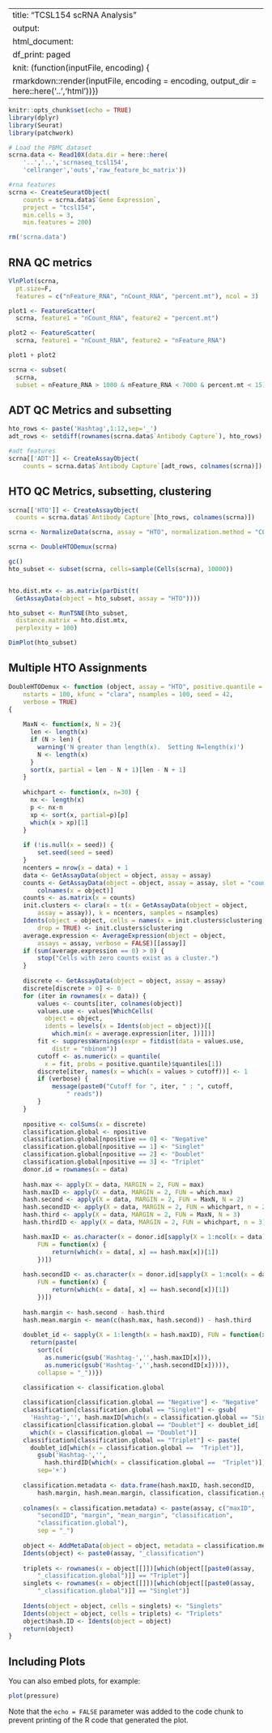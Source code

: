 
---
title: "TCSL154 scRNA Analysis"
output:
  html_document:
    df_print: paged
knit: (function(inputFile, encoding) {
  rmarkdown::render(inputFile, encoding = encoding, output_dir = here::here('..','html'))})
---

```r
knitr::opts_chunk$set(echo = TRUE)
library(dplyr)
library(Seurat)
library(patchwork)
```

```r
# Load the PBMC dataset
scrna.data <- Read10X(data.dir = here::here(
    '..','..','scrnaseq_tcsl154',
    'cellranger','outs','raw_feature_bc_matrix'))

#rna features
scrna <- CreateSeuratObject(
    counts = scrna.data$`Gene Expression`, 
    project = "tcsl154", 
    min.cells = 3,
    min.features = 200)

rm('scrna.data')
```

## RNA QC metrics

```r
VlnPlot(scrna, 
  pt.size=F, 
  features = c("nFeature_RNA", "nCount_RNA", "percent.mt"), ncol = 3)

plot1 <- FeatureScatter(
  scrna, feature1 = "nCount_RNA", feature2 = "percent.mt")

plot2 <- FeatureScatter(
  scrna, feature1 = "nCount_RNA", feature2 = "nFeature_RNA")

plot1 + plot2

scrna <- subset(
  scrna, 
  subset = nFeature_RNA > 1000 & nFeature_RNA < 7000 & percent.mt < 15)
```

## ADT QC Metrics and subsetting

```r

hto_rows <- paste('Hashtag',1:12,sep='_')
adt_rows <- setdiff(rownames(scrna.data$`Antibody Capture`), hto_rows)

#adt features
scrna[['ADT']] <- CreateAssayObject(
    counts = scrna.data$`Antibody Capture`[adt_rows, colnames(scrna)])
```

## HTO QC Metrics, subsetting, clustering

```r
scrna[['HTO']] <- CreateAssayObject(
  counts = scrna.data$`Antibody Capture`[hto_rows, colnames(scrna)])

scrna <- NormalizeData(scrna, assay = "HTO", normalization.method = "CLR")

scrna <- DoubleHTODemux(scrna)

gc()
hto_subset <- subset(scrna, cells=sample(Cells(scrna), 10000))


hto.dist.mtx <- as.matrix(parDist(t(
  GetAssayData(object = hto_subset, assay = "HTO"))))

hto_subset <- RunTSNE(hto_subset, 
  distance.matrix = hto.dist.mtx,
  perplexity = 100)

DimPlot(hto_subset)
```
## Multiple HTO Assignments
```r
DoubleHTODemux <- function (object, assay = "HTO", positive.quantile = 0.99, init = NULL, 
    nstarts = 100, kfunc = "clara", nsamples = 100, seed = 42, 
    verbose = TRUE) 
{
    
    MaxN <- function(x, N = 2){
      len <- length(x)
      if (N > len) {
        warning('N greater than length(x).  Setting N=length(x)')
        N <- length(x)
      }
      sort(x, partial = len - N + 1)[len - N + 1]
    }
    
    whichpart <- function(x, n=30) {
      nx <- length(x)
      p <- nx-n
      xp <- sort(x, partial=p)[p]
      which(x > xp)[1]
    }
  
    if (!is.null(x = seed)) {
        set.seed(seed = seed)
    }
    ncenters = nrow(x = data) + 1
    data <- GetAssayData(object = object, assay = assay)
    counts <- GetAssayData(object = object, assay = assay, slot = "counts")[, 
        colnames(x = object)]
    counts <- as.matrix(x = counts)
    init.clusters <- clara(x = t(x = GetAssayData(object = object, 
        assay = assay)), k = ncenters, samples = nsamples)
    Idents(object = object, cells = names(x = init.clusters$clustering), 
        drop = TRUE) <- init.clusters$clustering
    average.expression <- AverageExpression(object = object, 
        assays = assay, verbose = FALSE)[[assay]]
    if (sum(average.expression == 0) > 0) {
        stop("Cells with zero counts exist as a cluster.")
    }
    
    discrete <- GetAssayData(object = object, assay = assay)
    discrete[discrete > 0] <- 0
    for (iter in rownames(x = data)) {
        values <- counts[iter, colnames(object)]
        values.use <- values[WhichCells(
          object = object, 
          idents = levels(x = Idents(object = object))[[
            which.min(x = average.expression[iter, ])]])]
        fit <- suppressWarnings(expr = fitdist(data = values.use, 
            distr = "nbinom"))
        cutoff <- as.numeric(x = quantile(
          x = fit, probs = positive.quantile)$quantiles[1])
        discrete[iter, names(x = which(x = values > cutoff))] <- 1
        if (verbose) {
            message(paste0("Cutoff for ", iter, " : ", cutoff, 
                " reads"))
        }
    }
    
    npositive <- colSums(x = discrete)
    classification.global <- npositive
    classification.global[npositive == 0] <- "Negative"
    classification.global[npositive == 1] <- "Singlet"
    classification.global[npositive == 2] <- "Doublet"
    classification.global[npositive == 3] <- "Triplet"
    donor.id = rownames(x = data)
    
    hash.max <- apply(X = data, MARGIN = 2, FUN = max)
    hash.maxID <- apply(X = data, MARGIN = 2, FUN = which.max)
    hash.second <- apply(X = data, MARGIN = 2, FUN = MaxN, N = 2)
    hash.secondID <- apply(X = data, MARGIN = 2, FUN = whichpart, n = 2)
    hash.third <- apply(X = data, MARGIN = 2, FUN = MaxN, N = 3)
    hash.thirdID <- apply(X = data, MARGIN = 2, FUN = whichpart, n = 3)

    hash.maxID <- as.character(x = donor.id[sapply(X = 1:ncol(x = data), 
        FUN = function(x) {
            return(which(x = data[, x] == hash.max[x])[1])
        })])
    
    hash.secondID <- as.character(x = donor.id[sapply(X = 1:ncol(x = data), 
        FUN = function(x) {
            return(which(x = data[, x] == hash.second[x])[1])
        })])
    
    hash.margin <- hash.second - hash.third
    hash.mean.margin <- mean(c(hash.max, hash.second)) - hash.third
    
    doublet_id <- sapply(X = 1:length(x = hash.maxID), FUN = function(x) {
      return(paste(
        sort(c(
          as.numeric(gsub('Hashtag-','',hash.maxID[x])),
          as.numeric(gsub('Hashtag-','',hash.secondID[x])))),
        collapse = "_"))})

    classification <- classification.global
    
    classification[classification.global == "Negative"] <- "Negative"
    classification[classification.global == "Singlet"] <- gsub(
      'Hashtag-','', hash.maxID[which(x = classification.global == "Singlet")])
    classification[classification.global == "Doublet"] <- doublet_id[
      which(x = classification.global == "Doublet")]
    classification[classification.global == "Triplet"] <- paste(
      doublet_id[which(x = classification.global ==  "Triplet")],
        gsub('Hashtag-','',
          hash.thirdID[which(x = classification.global ==  "Triplet")]),
        sep='+')
        
    classification.metadata <- data.frame(hash.maxID, hash.secondID, 
        hash.margin, hash.mean.margin, classification, classification.global)
    
    colnames(x = classification.metadata) <- paste(assay, c("maxID", 
        "secondID", "margin", "mean_margin", "classification", 
        "classification.global"), 
        sep = "_")
    
    object <- AddMetaData(object = object, metadata = classification.metadata)
    Idents(object) <- paste0(assay, "_classification")
    
    triplets <- rownames(x = object[[]])[which(object[[paste0(assay, 
        "_classification.global")]] == "Triplet")]
    singlets <- rownames(x = object[[]])[which(object[[paste0(assay, 
        "_classification.global")]] == "Singlet")]
    
    Idents(object = object, cells = singlets) <- "Singlets"
    Idents(object = object, cells = triplets) <- "Triplets"
    object$hash.ID <- Idents(object = object)
    return(object)
}
```

## Including Plots

You can also embed plots, for example:

```r
plot(pressure)
```

Note that the `echo = FALSE` parameter was added to the code chunk to prevent printing of the R code that generated the plot.
